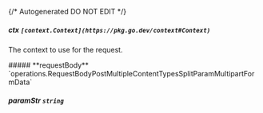 {/* Autogenerated DO NOT EDIT  */}

##### **ctx** `[context.Context](https://pkg.go.dev/context#Context)`
The context to use for the request.

<Collapsible>
    ##### **requestBody** `operations.RequestBodyPostMultipleContentTypesSplitParamMultipartFormData`
    <Collapsible.Break/>
    <RequestBodyPostMultipleContentTypesSplitParamMultipartFormData/>
</Collapsible>

##### **paramStr** `string`

